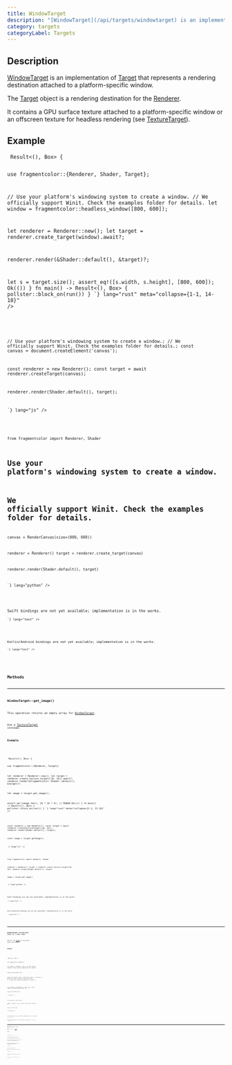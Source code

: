 ```yaml
---
title: WindowTarget
description: "[WindowTarget](/api/targets/windowtarget) is an implementation of [Target](/api/core/target) that represents a rendering destination attached to a platform-specific window."
category: targets
categoryLabel: Targets
---
```



## Description

[WindowTarget](/api/targets/windowtarget) is an implementation of [Target](/api/core/target) that represents a rendering destination attached to a platform-specific window.

The [Target](/api/core/target) object is a rendering destination for the [Renderer](/api/core/renderer).

It contains a GPU surface texture attached to a platform-specific window or an offscreen texture for headless rendering (see [TextureTarget](/api/targets/texturetarget)).



## Example

<Tabs>

<TabItem label="Rust">
<Code
code={`
async fn run() -> Result<(), Box<dyn std::error::Error>> {

use fragmentcolor::{Renderer, Shader, Target};

// Use your platform's windowing system to create a window.
// We officially support Winit. Check the examples folder for details.
let window = fragmentcolor::headless_window([800, 600]);

let renderer = Renderer::new();
let target = renderer.create_target(window).await?;

renderer.render(&Shader::default(), &target)?;

let s = target.size();
assert_eq!([s.width, s.height], [800, 600]);
Ok(())
}
fn main() -> Result<(), Box<dyn std::error::Error>> { pollster::block_on(run()) }
`}
lang="rust" meta="collapse={1-1, 14-18}"
/>

</TabItem>

<TabItem label="JavaScript">
<Code
code={`


// Use your platform's windowing system to create a window.;
// We officially support Winit. Check the examples folder for details.;
const canvas = document.createElement('canvas');

const renderer = new Renderer();
const target = await renderer.createTarget(canvas);

renderer.render(Shader.default(), target);

`}
lang="js"
/>

</TabItem>

<TabItem label="Python">
<Code
code={`
from rendercanvas.auto import RenderCanvas, loop

from fragmentcolor import Renderer, Shader

# Use your platform's windowing system to create a window.
# We officially support Winit. Check the examples folder for details.
canvas = RenderCanvas(size=(800, 600))

renderer = Renderer()
target = renderer.create_target(canvas)

renderer.render(Shader.default(), target)

`}
lang="python"
/>

</TabItem>

<TabItem label="Swift">
<Aside type="caution" title="Work in progress">Swift bindings are not yet available; implementation is in the works.</Aside>
<Code
code={`
// Swift placeholder â bindings WIP

`}
lang="text"
/>

</TabItem>

<TabItem label="Kotlin">
<Aside type="caution" title="Work in progress">Kotlin/Android bindings are not yet available; implementation is in the works.</Aside>
<Code
code={`
// Kotlin placeholder â bindings WIP

`}
lang="text"
/>

</TabItem>

</Tabs>


## Methods


---

### WindowTarget::get_image()

This operation returns an empty array for [WindowTarget](/api/targets/windowtarget).

Use a [TextureTarget](/api/targets/texturetarget) instead.

#### Example

<Tabs>

<TabItem label="Rust">
<Code
code={`
async fn run() -> Result<(), Box<dyn std::error::Error>> {

use fragmentcolor::{Renderer, Target};

let renderer = Renderer::new();
let target = renderer.create_texture_target([16, 16]).await?;
renderer.render(&fragmentcolor::Shader::default(), &target)?;

let image = target.get_image();

assert_eq!(image.len(), 16 * 16 * 4); // RGBA8
Ok(())
}
fn main() -> Result<(), Box<dyn std::error::Error>> { pollster::block_on(run()) }
`}
lang="rust" meta="collapse={1-1, 11-14}"
/>

</TabItem>

<TabItem label="JavaScript">
<Code
code={`


const renderer = new Renderer();
const target = await renderer.createTextureTarget([16, 16]);
renderer.render(Shader.default(), target);

const image = target.getImage();

`}
lang="js"
/>

</TabItem>

<TabItem label="Python">
<Code
code={`

from fragmentcolor import Renderer, Shader

renderer = Renderer()
target = renderer.create_texture_target([16, 16])
renderer.render(Shader.default(), target)

image = target.get_image()

`}
lang="python"
/>

</TabItem>

<TabItem label="Swift">
<Aside type="caution" title="Work in progress">Swift bindings are not yet available; implementation is in the works.</Aside>
<Code
code={`
// Swift placeholder â bindings WIP

`}
lang="text"
/>

</TabItem>

<TabItem label="Kotlin">
<Aside type="caution" title="Work in progress">Kotlin/Android bindings are not yet available; implementation is in the works.</Aside>
<Code
code={`
// Kotlin placeholder â bindings WIP

`}
lang="text"
/>

</TabItem>

</Tabs>


---

### WindowTarget::resize(size: [u32; 2] | (u32, u32))

Resizes the [Target](https://fragmentcolor.org/docs/api/target) to the given width and height.

#### Example

<Tabs>

<TabItem label="Rust">
<Code
code={`
async fn run() -> Result<(), Box<dyn std::error::Error>> {

use fragmentcolor::Renderer;

let renderer = Renderer::new();
let mut target = renderer.create_texture_target([64, 32]).await?;

target.resize([128, 64]);

assert_eq!(target.size(), [128, 64]);
Ok(())
}
fn main() -> Result<(), Box<dyn std::error::Error>> { pollster::block_on(run()) }
`}
lang="rust" meta="collapse={1-1, 10-13}"
/>

</TabItem>

<TabItem label="JavaScript">
<Code
code={`


const renderer = new Renderer();
const target = await renderer.createTextureTarget([64, 32]);

target.resize([128, 64]);

`}
lang="js"
/>

</TabItem>

<TabItem label="Python">
<Code
code={`

from fragmentcolor import Renderer

renderer = Renderer()
target = renderer.create_texture_target([64, 32])

target.resize([128, 64])

`}
lang="python"
/>

</TabItem>

<TabItem label="Swift">
<Aside type="caution" title="Work in progress">Swift bindings are not yet available; implementation is in the works.</Aside>
<Code
code={`
// Swift placeholder â bindings WIP

`}
lang="text"
/>

</TabItem>

<TabItem label="Kotlin">
<Aside type="caution" title="Work in progress">Kotlin/Android bindings are not yet available; implementation is in the works.</Aside>
<Code
code={`
// Kotlin placeholder â bindings WIP

`}
lang="text"
/>

</TabItem>

</Tabs>


---

### WindowTarget::size() -&gt; [u32; 2]

Returns the size of the [Target](/api/core/target) in pixels.

#### Example

<Tabs>

<TabItem label="Rust">
<Code
code={`
async fn run() -> Result<(), Box<dyn std::error::Error>> {

use fragmentcolor::{Renderer, Shader};

let renderer = Renderer::new();
let target = renderer.create_texture_target([64, 32]).await?;

assert_eq!(target.size(), [64, 32]);
Ok(())
}
fn main() -> Result<(), Box<dyn std::error::Error>> { pollster::block_on(run()) }
`}
lang="rust" meta="collapse={1-1, 8-11}"
/>

</TabItem>

<TabItem label="JavaScript">
<Code
code={`


const renderer = new Renderer();
const target = await renderer.createTextureTarget([64, 32]);

`}
lang="js"
/>

</TabItem>

<TabItem label="Python">
<Code
code={`

from fragmentcolor import Renderer, Shader

renderer = Renderer()
target = renderer.create_texture_target([64, 32])

`}
lang="python"
/>

</TabItem>

<TabItem label="Swift">
<Aside type="caution" title="Work in progress">Swift bindings are not yet available; implementation is in the works.</Aside>
<Code
code={`
// Swift placeholder â bindings WIP

`}
lang="text"
/>

</TabItem>

<TabItem label="Kotlin">
<Aside type="caution" title="Work in progress">Kotlin/Android bindings are not yet available; implementation is in the works.</Aside>
<Code
code={`
// Kotlin placeholder â bindings WIP

`}
lang="text"
/>

</TabItem>

</Tabs>
